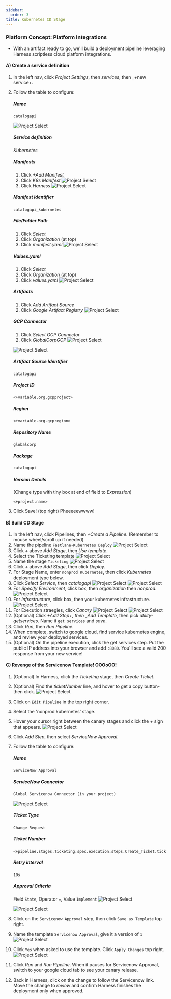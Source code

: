 ```yaml
---
sidebar:
  order: 3
title: Kubernetes CD Stage
---
```


### Platform Concept: Platform Integrations

- With an artifact ready to go, we'll build a deployment pipeline leveraging Harness scriptless cloud platform integrations.

#### A) Create a service definition

1.  In the left nav, click _Project Settings_, then _services_, then \_+new service+.
1.  Follow the table to configure:

    ##### Name

    ```
    catalogapi
    ```

    ![Project Select](/images/save.png)

    ##### Service definition

    _Kubernetes_

    ##### Manifests

    1. Click _+Add Manifest_
    1. Click _K8s Manifest_
       ![Project Select](/images/continue.png)
    1. Click _Harness_
       ![Project Select](/images/continue.png)

    ##### Manifest Identifier

    ```
    catalogapi_kubernetes
    ```

    ##### File/Folder Path

    1. Click _Select_
    1. Click _Organization_ (at top)
    1. Click _manifest.yaml_
       ![Project Select](/images/apply_selected.png)

    ##### Values.yaml

    1. Click _Select_
    1. Click _Organization_ (at top)
    1. Click _values.yaml_
       ![Project Select](/images/submit.png)

    ##### Artifacts

    1. Click _Add Artifact Source_
    1. Click _Google Artifact Registry_
       ![Project Select](/images/continue.png)

    ##### GCP Connector

    1. Click _Select GCP Connector_
    1. Click _GlobalCorpGCP_
       ![Project Select](/images/apply_selected.png)

    ![Project Select](/images/continue.png)

    ##### Artifact Source Identifier

    ```
    catalogapi
    ```

    ##### Project ID

    ```
    <+variable.org.gcpproject>
    ```

    ##### Region

    ```
    <+variable.org.gcpregion>
    ```

    ##### Repository Name

    ```
    globalcorp
    ```

    ##### Package

    ```
    catalogapi
    ```

    ##### Version Details

    (Change type with tiny box at end of field to _Expression_)

    ```
    <+project.name>
    ```

1.  Click Save! (top right) Pheeeeewwww!

#### B) Build CD Stage

1. In the left nav, click Pipelines, then _+Create a Pipeline_. (Remember to mouse wheel/scroll up if needed)
1. Name the pipeline `Fastlane-Kubernetes Deploy`
   ![Project Select](/images/start.png)
1. Click _+_ above _Add Stage_, then _Use template_.
1. Select the Ticketing template
   ![Project Select](/images/use_template.png)
1. Name the stage `Ticketing`
   ![Project Select](/images/set_up_stage.png)
1. Click _+_ above _Add Stage_, then click _Deploy_.
1. For Stage Name, enter `nonprod Kubernetes`, then click _Kubernetes_ deployment type below.
1. Click _Select Service_, then _catalogapi_
   ![Project Select](/images/apply_selected.png)
   ![Project Select](/images/continue.png)
1. For _Specify Environment_, click box, then _organization_ then _nonprod_.
   ![Project Select](/images/apply_selected.png)
1. For _Infrastructure_, click box, then your kubernetes infrastructure.
   ![Project Select](/images/continue.png)
1. For Execution straegies, click _Canary_
   ![Project Select](/images/use_strategy.png)
   ![Project Select](/images/save.png)
1. (Optional) Click _+Add Step+, then \_Add Template_, then pick _utility-getservices_. Name it `get services` and _save_.
1. Click _Run_, then _Run Pipeline_.
1. When complete, switch to google cloud, find service kubernetes engine, and review your deployed services.
1. (Optional) On the pipeline execution, click the get services step. Put the public IP address into your browser and add `:8080`. You'll see a valid 200 response from your new service!

#### C) Revenge of the Servicenow Template! OOOoOO!

1. (Optional) In Harness, click the _Ticketing_ stage, then _Create Ticket_.
1. (Optional) Find the _ticketNumber_ line, and hover to get a copy button- then click.
   ![Project Select](/images/ticketnumber.png)
1. Click on `Edit Pipeline` in the top right corner.
1. Select the 'nonprod kubernetes' stage.
1. Hover your cursor right between the canary stages and click the _+_ sign that appears.
   ![Project Select](/images/hover.png)
1. Click _Add Step_, then select _ServiceNow Approval_.
1. Follow the table to configure:

   ##### Name

   ```
   ServiceNow Approval
   ```

   ##### ServiceNow Connector

   ```
   Global Servicenow Connector (in your project)
   ```

   ![Project Select](/images/apply_selected.png)

   ##### Ticket Type

   ```
   Change Request
   ```

   ##### Ticket Number

   ```
   <+pipeline.stages.Ticketing.spec.execution.steps.Create_Ticket.ticket.ticketNumber>
   ```

   ##### Retry interval

   ```
   10s
   ```

   ##### Approval Criteria

   Field `State`, Operator `=`, Value `Implement`
   ![Project Select](/images/apply_changes.png)

   ![Project Select](/images/save.png)

1. Click on the `Servicenow Approval` step, then click `Save as Template` top right.
1. Name the template `Servicenow Approval`, give it a version of `1`
   ![Project Select](/images/save.png)
1. Click `Yes` when asked to use the template. Click `Apply Changes` top right.
   ![Project Select](/images/save.png)
1. Click _Run_ and _Run Pipeline_. When it pauses for Servicenow Approval, switch to your google cloud tab to see your canary release.
1. Back in Harness, click on the change to follow the Servicenow link. Move the change to _review_ and confirm Harness finishes the deployment only when approved.
